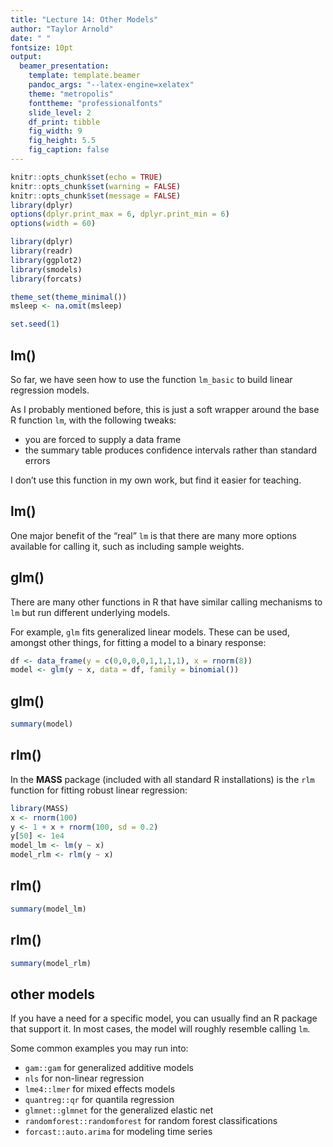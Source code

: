 ```yaml
---
title: "Lecture 14: Other Models"
author: "Taylor Arnold"
date: " "
fontsize: 10pt
output:
  beamer_presentation:
    template: template.beamer
    pandoc_args: "--latex-engine=xelatex"
    theme: "metropolis"
    fonttheme: "professionalfonts"
    slide_level: 2
    df_print: tibble
    fig_width: 9
    fig_height: 5.5
    fig_caption: false
---
```


```r
knitr::opts_chunk$set(echo = TRUE)
knitr::opts_chunk$set(warning = FALSE)
knitr::opts_chunk$set(message = FALSE)
library(dplyr)
options(dplyr.print_max = 6, dplyr.print_min = 6)
options(width = 60)

library(dplyr)
library(readr)
library(ggplot2)
library(smodels)
library(forcats)

theme_set(theme_minimal())
msleep <- na.omit(msleep)

set.seed(1)
```

## lm()

So far, we have seen how to use the function `lm_basic` to
build linear regression models.

As I probably mentioned before, this is just a soft wrapper
around the base R function `lm`, with the following tweaks:

- you are forced to supply a data frame
- the summary table produces confidence intervals rather
than standard errors

I don't use this function in my own work, but find it easier
for teaching.

## lm()

One major benefit of the "real" `lm` is that there are many
more options available for calling it, such as including
sample weights.

## glm()

There are many other functions in R that have similar calling
mechanisms to `lm` but run different underlying models.

For example, `glm` fits generalized linear models. These can
be used, amongst other things, for fitting a model to a binary
response:

```r
df <- data_frame(y = c(0,0,0,0,1,1,1,1), x = rnorm(8))
model <- glm(y ~ x, data = df, family = binomial())
```

## glm()

```r
summary(model)
```

## rlm()

In the **MASS** package (included with all standard R
installations) is the `rlm` function for fitting robust
linear regression:

```r
library(MASS)
x <- rnorm(100)
y <- 1 + x + rnorm(100, sd = 0.2)
y[50] <- 1e4
model_lm <- lm(y ~ x)
model_rlm <- rlm(y ~ x)
```

## rlm()

```r
summary(model_lm)
```

## rlm()

```r
summary(model_rlm)
```

## other models

If you have a need for a specific model, you can usually
find an R package that support it. In most cases, the model
will roughly resemble calling `lm`.

Some common examples you may run into:

- `gam::gam` for generalized additive models
- `nls` for non-linear regression
- `lme4::lmer` for mixed effects models
- `quantreg::qr` for quantila regression
- `glmnet::glmnet` for the generalized elastic net
- `randomforest::randomforest` for random forest classifications
- `forcast::auto.arima` for modeling time series





